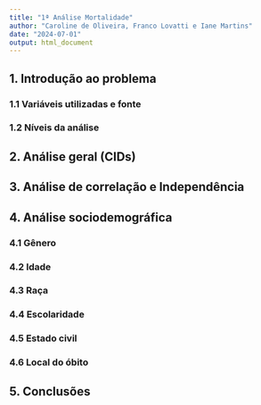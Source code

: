 ```yaml
---
title: "1ª Análise Mortalidade"
author: "Caroline de Oliveira, Franco Lovatti e Iane Martins"
date: "2024-07-01"
output: html_document
---
```

## 1. Introdução ao problema

### 1.1 Variáveis utilizadas e fonte 

### 1.2 Níveis da análise 

## 2. Análise geral (CIDs)

## 3. Análise de correlação e Independência

## 4. Análise sociodemográfica

### 4.1 Gênero

### 4.2 Idade

### 4.3 Raça

### 4.4 Escolaridade

### 4.5 Estado civil

### 4.6 Local do óbito

## 5. Conclusões 
